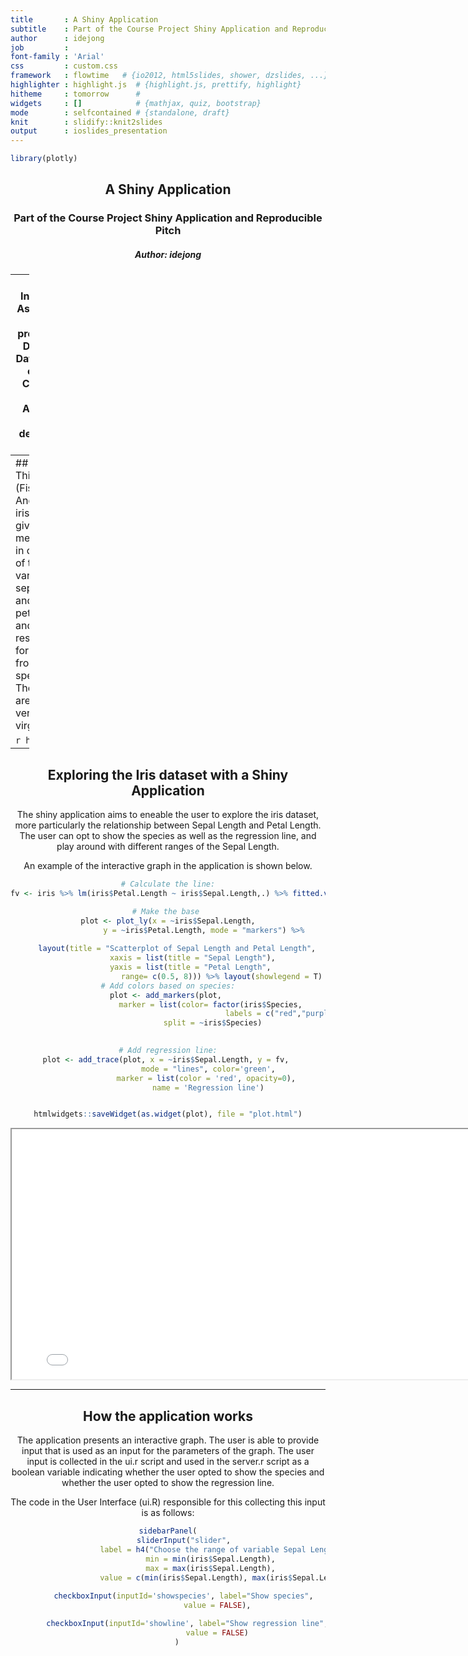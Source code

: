 ```yaml
---
title       : A Shiny Application
subtitle    : Part of the Course Project Shiny Application and Reproducible Pitch
author      : idejong
job         : 
font-family : 'Arial'
css         : custom.css
framework   : flowtime   # {io2012, html5slides, shower, dzslides, ...}
highlighter : highlight.js  # {highlight.js, prettify, highlight}
hitheme     : tomorrow      # 
widgets     : []            # {mathjax, quiz, bootstrap}
mode        : selfcontained # {standalone, draft}
knit        : slidify::knit2slides
output      : ioslides_presentation
---
```


```r
library(plotly)

```

<section style="text-align:center;">
# A Shiny Application
### Part of the Course Project Shiny Application and Reproducible Pitch
##### Author: idejong

---
## Introduction 
As part of the course project of the Developing Data Products course at Coursera, a Shiny Application was developed in R.

- This shiny application aims to eneable the user to explore the iris dataset, more particularly the relationship between Sepal Length and Petal Length. 
- The Shiny Application can be accessed with the link:  https://idejong.shinyapps.io/cp3_shinyapp/
- This presentation was developed using the package slidify in R and can be accessed at Github using the link:

---
## The data
This famous (Fisher's or Anderson's) iris data set gives the measurements in centimeters of the variables sepal length and width and petal length and width, respectively, for 50 flowers from each of 3 species of iris. The species are Iris setosa, versicolor and virginica.

```r
head(iris)
```




---
## Exploring the Iris dataset with a Shiny Application
The shiny application aims to eneable the user to explore the iris dataset, more particularly the relationship between Sepal Length and Petal Length. The user can opt to show the species as well as the regression line, and play around with different ranges of the Sepal Length. 

An example of the interactive graph in the application is shown below.

```r
# Calculate the line:
fv <- iris %>% lm(iris$Petal.Length ~ iris$Sepal.Length,.) %>% fitted.values()

# Make the base 
plot <- plot_ly(x = ~iris$Sepal.Length,
                y = ~iris$Petal.Length, mode = "markers") %>%
    
    layout(title = "Scatterplot of Sepal Length and Petal Length",
           xaxis = list(title = "Sepal Length"),
           yaxis = list(title = "Petal Length", 
                        range= c(0.5, 8))) %>% layout(showlegend = T)
# Add colors based on species:
plot <- add_markers(plot, 
                    marker = list(color= factor(iris$Species, 
                                                labels = c("red","purple", "blue"))), 
                    split = ~iris$Species)

    
# Add regression line:
plot <- add_trace(plot, x = ~iris$Sepal.Length, y = fv, 
                  mode = "lines", color='green',
                  marker = list(color = 'red', opacity=0), 
                  name = 'Regression line')


htmlwidgets::saveWidget(as.widget(plot), file = "plot.html")

```

<iframe width="800" height="400" src="plot.html"></iframe>

---
## How the application works
The application presents an interactive graph. The user is able to provide input that is used as an input for the parameters of the graph. The user input is collected in the ui.r script and used in the server.r script as a boolean variable indicating whether the user opted to show the species and whether the user opted to show the regression line.

The code in the User Interface (ui.R) responsible for this collecting this input is as follows: 
```r
sidebarPanel(
        sliderInput("slider", 
                    label = h4("Choose the range of variable Sepal Length"), 
                    min = min(iris$Sepal.Length), 
                    max = max(iris$Sepal.Length), 
                    value = c(min(iris$Sepal.Length), max(iris$Sepal.Length))),
        
        checkboxInput(inputId='showspecies', label="Show species", 
                      value = FALSE),

        checkboxInput(inputId='showline', label="Show regression line", 
                      value = FALSE)
    )
```